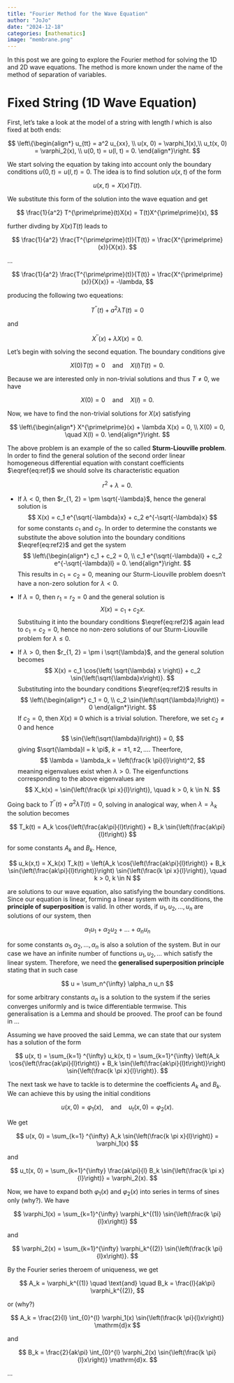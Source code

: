 ```yaml
---
title: "Fourier Method for the Wave Equation"
author: "JoJo"
date: "2024-12-18"
categories: [mathematics]
image: "membrane.png"
---
```


In this post we are going to explore the Fourier method for solving the 1D and 2D wave equations. The method is more known under the name of the method of separation of variables.

# Fixed String (1D Wave Equation)

First, let's take a look at the model of a string with length $l$ which is also fixed at both ends:

$$
\left\{\begin{align*}
u_{tt} = a^2 u_{xx}, \\ 
u(x, 0) = \varphi_1(x),\\
u_t(x, 0) = \varphi_2(x), \\
u(0, t) = u(l, t) = 0.
\end{align*}\right.
$$

We start solving the equation by taking into account only the boundary conditions $u(0, t) = u(l, t) = 0$. The idea is to find solution $u(x, t)$ of the form

$$
u(x, t) = X(x)T(t).
$$

We substitute this form of the solution into the wave equation and get 

$$
\frac{1}{a^2} T^{\prime\prime}(t)X(x) = T(t)X^{\prime\prime}(x),
$$

further divding by $X(x)T(t)$ leads to

$$
\frac{1}{a^2} \frac{T^{\prime\prime}(t)}{T(t)} = \frac{X^{\prime\prime}(x)}{X(x)}.
$$

...

$$
\frac{1}{a^2} \frac{T^{\prime\prime}(t)}{T(t)} = \frac{X^{\prime\prime}(x)}{X(x)} = -\lambda,
$$

producing the following two equeations:

$$
T^{\prime\prime}(t) + a^2 \lambda T(t) = 0
$$

and

$$\label{eq:ref}
X^{\prime\prime}(x) + \lambda X(x) = 0. \tag{*}
$$

Let's begin with solving the second equation. The boundary conditions give

$$
X(0)T(t) = 0 \quad \text{and} \quad X(l)T(t) = 0.
$$

Because we are interested only in non-trivial solutions and thus $T \neq 0$, we have

$$\label{eq:ref2}
X(0) = 0 \quad \text{and} \quad X(l) = 0. \tag{**}
$$

Now, we have to find the non-trivial solutions for $X(x)$ satisfying

$$
\left\{\begin{align*}
X^{\prime\prime}(x) + \lambda X(x) = 0, \\
X(0) = 0, \quad X(l) = 0.
\end{align*}\right.
$$

The above problem is an example of the so called **Sturm-Liouville problem**. In order to find the general solution of the second order linear homogeneous differential equation with constant coefficients $\eqref{eq:ref}$ we should solve its characteristic equation

$$
r^2 + \lambda = 0.
$$

- If $\lambda < 0$, then $r_{1, 2} = \pm \sqrt{-\lambda}$, hence the general solution is
$$
X(x) = c_1 e^{\sqrt{-\lambda}x} + c_2 e^{-\sqrt{-\lambda}x}
$$
for some constants $c_1$ and $c_2$. In order to determine the constants we substitute the above solution into the boundary conditions $\eqref{eq:ref2}$ and get the system
$$
\left\{\begin{align*}
c_1 + c_2 = 0, \\
c_1 e^{\sqrt{-\lambda}l} + c_2 e^{-\sqrt{-\lambda}l} = 0. 
\end{align*}\right.
$$
This results in $c_1 = c_2 = 0$, meaning our Sturm-Liouville problem doesn't have a non-zero solution for $\lambda < 0$.

- If $\lambda = 0$, then $r_1 = r_2 = 0$ and the general solution is
$$
X(x) = c_1 + c_2 x.
$$
Substituing it into the boundary conditions $\eqref{eq:ref2}$ again lead to $c_1 = c_2 = 0$, hence no non-zero solutions of our Sturm-Liouville problem for $\lambda \leq 0$.

- If $\lambda > 0$, then $r_{1, 2} = \pm i \sqrt{\lambda}$, and the general solution becomes
$$
X(x) = c_1 \cos{\left( \sqrt{\lambda} x \right)} + c_2 \sin{\left(\sqrt{\lambda}x\right)}.
$$
Substituting into the boundary conditions $\eqref{eq:ref2}$ results in
$$
\left\{\begin{align*}
c_1 = 0, \\
c_2 \sin{\left(\sqrt{\lambda}l\right)} = 0
\end{align*}\right.
$$
If $c_2 = 0$, then $X(x) \equiv 0$ which is a trivial solution. Therefore, we set $c_2 \neq 0$ and hence
$$
\sin{\left(\sqrt{\lambda}l\right)} = 0,
$$
giving $\sqrt{\lambda}l = k \pi$, $k = \pm 1, \pm 2, ...$. Theerfore,
$$
\lambda = \lambda_k = \left(\frac{k \pi}{l}\right)^2,
$$
meaning eigenvalues exist when $\lambda > 0$. The eigenfunctions corresponding to the above eigenvalues are
$$
X_k(x) = \sin{\left(\frac{k \pi x}{l}\right)}, \quad k > 0, k \in N.
$$

Going back to $T^{\prime\prime}(t) + a^2 \lambda T(t) = 0$, solving in analogical way, when $\lambda = \lambda_k$ the solution becomes

$$
T_k(t) = A_k \cos{\left(\frac{ak\pi}{l}t\right)} + B_k \sin{\left(\frac{ak\pi}{l}t\right)}
$$

for some constants $A_k$ and $B_k$. Hence,

$$
u_k(x,t) = X_k(x) T_k(t) = \left(A_k \cos{\left(\frac{ak\pi}{l}t\right)} + B_k \sin{\left(\frac{ak\pi}{l}t\right)}\right) \sin{\left(\frac{k \pi x}{l}\right)}, \quad k > 0, k \in N
$$

are solutions to our wave equation, also satisfying the boundary conditions. Since our equation is linear, forming a linear system with its conditions, the **principle of superposition** is valid. In other words, if $u_1, u_2, ..., u_n$ are solutions of our system, then

$$
\alpha_1 u_1 + \alpha_2 u_2 + ... + \alpha_n u_n
$$

for some constants $\alpha_1, \alpha_2, ..., \alpha_n$ is also a solution of the system. But in our case we have an infinite number of functions $u_1, u_2, ...$ which satisfy the linear system. Therefore, we need the **generalised superposition principle** stating that in such case

$$
u = \sum_n^{\infty} \alpha_n u_n
$$

for some arbitrary constants $\alpha_n$ is a solution to the system if the series converges uniformly and is twice differentiable termwise. This generalisation is a Lemma and should be prooved. The proof can be found in ...

Assuming we have prooved the said Lemma, we can state that our system has a solution of the form

$$
u(x, t) = \sum_{k=1}
^{\infty} u_k(x, t) = \sum_{k=1}^{\infty} \left(A_k \cos{\left(\frac{ak\pi}{l}t\right)} + B_k \sin{\left(\frac{ak\pi}{l}t\right)}\right) \sin{\left(\frac{k \pi x}{l}\right)}.
$$

The next task we have to tackle is to determine the coefficients $A_k$ and $B_k$. We can achieve this by using the initial conditions 

$$
u(x, 0) = \varphi_1(x), \quad \text{and} \quad u_t(x, 0) = \varphi_2(x).
$$

We get

$$
u(x, 0) = \sum_{k=1}
^{\infty} A_k \sin{\left(\frac{k \pi x}{l}\right)} = \varphi_1(x)
$$

and

$$
u_t(x, 0) = \sum_{k=1}^{\infty} \frac{ak\pi}{l} B_k \sin{\left(\frac{k \pi x}{l}\right)} = \varphi_2(x).
$$

Now, we have to expand both $\varphi_1(x)$ and $\varphi_2(x)$ into series in terms of sines only (why?). We have

$$
\varphi_1(x) = \sum_{k=1}^{\infty} \varphi_k^{(1)} \sin{\left(\frac{k \pi}{l}x\right)}
$$

and

$$
\varphi_2(x) = \sum_{k=1}^{\infty} \varphi_k^{(2)} \sin{\left(\frac{k \pi}{l}x\right)}.
$$

By the Fourier series theroem of uniqueness, we get

$$
A_k = \varphi_k^{(1)} \quad \text{and} \quad B_k = \frac{l}{ak\pi} \varphi_k^{(2)},
$$

or (why?)

$$
A_k = \frac{2}{l} \int_{0}^{l} \varphi_1(x) \sin{\left(\frac{k \pi}{l}x\right)} \mathrm{d}x
$$

and

$$
B_k = \frac{2}{ak\pi} \int_{0}^{l} \varphi_2(x) \sin{\left(\frac{k \pi}{l}x\right)} \mathrm{d}x.
$$

...
